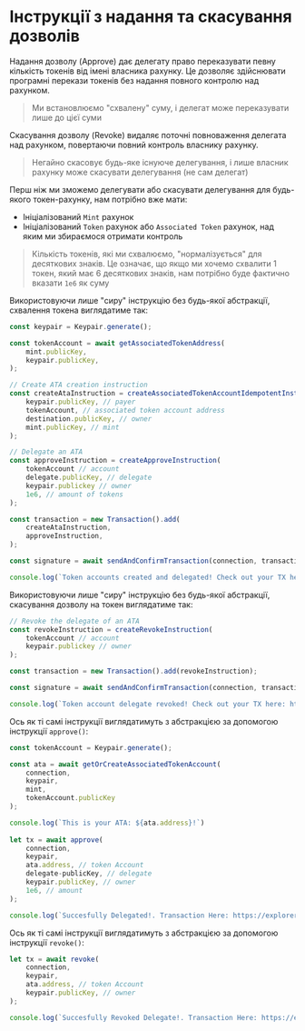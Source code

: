 
# Інструкції з надання та скасування дозволів

Надання дозволу (Approve) дає делегату право переказувати певну кількість токенів від імені власника рахунку. Це дозволяє здійснювати програмні перекази токенів без надання повного контролю над рахунком.

> Ми встановлюємо "схвалену" суму, і делегат може переказувати лише до цієї суми

Скасування дозволу (Revoke) видаляє поточні повноваження делегата над рахунком, повертаючи повний контроль власнику рахунку.

> Негайно скасовує будь-яке існуюче делегування, і лише власник рахунку може скасувати делегування (не сам делегат)

Перш ніж ми зможемо делегувати або скасувати делегування для будь-якого токен-рахунку, нам потрібно вже мати:
- Ініціалізований `Mint` рахунок
- Ініціалізований `Token` рахунок або `Associated Token` рахунок, над яким ми збираємося отримати контроль

> Кількість токенів, які ми схвалюємо, "нормалізується" для десяткових знаків. Це означає, що якщо ми хочемо схвалити 1 токен, який має 6 десяткових знаків, нам потрібно буде фактично вказати `1e6` як суму

<ArticleSection name="Raw Instruction" id="raw-instruction" level="h2" />

Використовуючи лише "сиру" інструкцію без будь-якої абстракції, схвалення токена виглядатиме так:

```ts
const keypair = Keypair.generate();

const tokenAccount = await getAssociatedTokenAddress(
    mint.publicKey,
    keypair.publicKey,
);

// Create ATA creation instruction
const createAtaInstruction = createAssociatedTokenAccountIdempotentInstruction(
    keypair.publicKey, // payer
    tokenAccount, // associated token account address
    destination.publicKey, // owner
    mint.publicKey, // mint
);

// Delegate an ATA 
const approveInstruction = createApproveInstruction(
    tokenAccount // account
    delegate.publicKey, // delegate
    keypair.publickey // owner
    1e6, // amount of tokens
);

const transaction = new Transaction().add(
    createAtaInstruction,
    approveInstruction,
);

const signature = await sendAndConfirmTransaction(connection, transaction, [keypair]);

console.log(`Token accounts created and delegated! Check out your TX here: https://explorer.solana.com/tx/${signature}?cluster=devnet`);
```

Використовуючи лише "сиру" інструкцію без будь-якої абстракції, скасування дозволу на токен виглядатиме так:

```ts
// Revoke the delegate of an ATA 
const revokeInstruction = createRevokeInstruction(
    tokenAccount // account
    keypair.publickey // owner
);

const transaction = new Transaction().add(revokeInstruction);

const signature = await sendAndConfirmTransaction(connection, transaction, [keypair]);

console.log(`Token account delegate revoked! Check out your TX here: https://explorer.solana.com/tx/${signature}?cluster=devnet`);
```

<ArticleSection name="Abstracted Instruction" id="abstracted-instruction" level="h2" />

Ось як ті самі інструкції виглядатимуть з абстракцією за допомогою інструкції `approve()`:

```ts
const tokenAccount = Keypair.generate();

const ata = await getOrCreateAssociatedTokenAccount(
    connection,
    keypair,
    mint,
    tokenAccount.publicKey
);

console.log(`This is your ATA: ${ata.address}!`)
  
let tx = await approve(
    connection,
    keypair,
    ata.address, // token Account
    delegate-publicKey, // delegate
    keypair.publicKey, // owner
    1e6, // amount
);

console.log(`Succesfully Delegated!. Transaction Here: https://explorer.solana.com/tx/${tx}?cluster=devnet`)
```

Ось як ті самі інструкції виглядатимуть з абстракцією за допомогою інструкції `revoke()`:

```ts
let tx = await revoke(
    connection,
    keypair,
    ata.address, // token Account
    keypair.publicKey, // owner
);

console.log(`Succesfully Revoked Delegate!. Transaction Here: https://explorer.solana.com/tx/${tx}?cluster=devnet`)
```